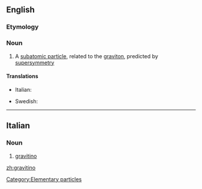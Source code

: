 ==English==

===Etymology===
{{confix|gravi|ino|lang=it}}

===Noun===
{{wikipedia}}
{{en-noun}}

# {{particles}} A [[subatomic particle]], related to the [[graviton]], predicted by [[supersymmetry]]

====Translations====
{{trans-top|subatomic particle, related to the graviton}}
* Italian: {{t-|it|gravitino}}
{{trans-mid}}
* Swedish: {{t-|sv|gravitino|c}}
{{trans-bottom}}

[[Category:Elementary particles]]
----

==Italian==

===Noun===
{{wikipedia|lang=it}}
{{it-noun|gravitin|m|o|i}}

# {{physics|lang=it}} [[#English|gravitino]]

[[zh:gravitino]]